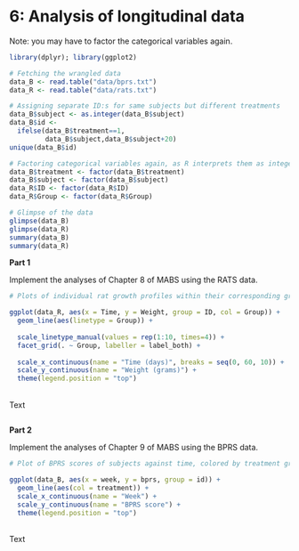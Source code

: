 # 6: Analysis of longitudinal data

Note: you may have to factor the categorical variables again.

```r
library(dplyr); library(ggplot2)

# Fetching the wrangled data
data_B <- read.table("data/bprs.txt")
data_R <- read.table("data/rats.txt")

# Assigning separate ID:s for same subjects but different treatments
data_B$subject <- as.integer(data_B$subject)
data_B$id <- 
  ifelse(data_B$treatment==1,
         data_B$subject,data_B$subject+20)
unique(data_B$id)

# Factoring categorical variables again, as R interprets them as integers
data_B$treatment <- factor(data_B$treatment)
data_B$subject <- factor(data_B$subject)
data_R$ID <- factor(data_R$ID)
data_R$Group <- factor(data_R$Group)

# Glimpse of the data
glimpse(data_B)
glimpse(data_R)
summary(data_B)
summary(data_R)

```

**Part 1**

Implement the analyses of Chapter 8 of MABS using the RATS data. 

```r

# Plots of individual rat growth profiles within their corresponding groups

ggplot(data_R, aes(x = Time, y = Weight, group = ID, col = Group)) +
  geom_line(aes(linetype = Group)) + 
  
  scale_linetype_manual(values = rep(1:10, times=4)) +
  facet_grid(. ~ Group, labeller = label_both) +
  
  scale_x_continuous(name = "Time (days)", breaks = seq(0, 60, 10)) +
  scale_y_continuous(name = "Weight (grams)") +
  theme(legend.position = "top")

```
\
Text

```r


```


**Part 2**

Implement the analyses of Chapter 9 of MABS using the BPRS data. 

```r

# Plot of BPRS scores of subjects against time, colored by treatment group

ggplot(data_B, aes(x = week, y = bprs, group = id)) +
  geom_line(aes(col = treatment)) +
  scale_x_continuous(name = "Week") +
  scale_y_continuous(name = "BPRS score") +
  theme(legend.position = "top")

```
\
Text

```r

```


